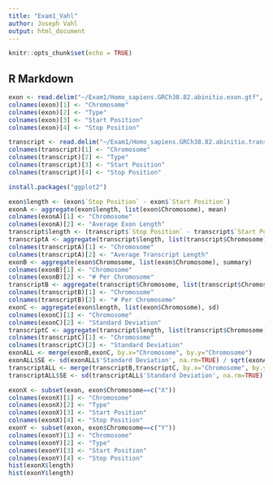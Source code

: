 ```yaml
---
title: "Exam1_Vahl"
author: Joseph Vahl
output: html_document
---
```


```r
knitr::opts_chunk$set(echo = TRUE)
```

## R Markdown

```r
exon <- read.delim("~/Exam1/Homo_sapiens.GRCh38.82.abinitio.exon.gtf", header=FALSE)
colnames(exon)[1] <- "Chromosome"
colnames(exon)[2] <- "Type"
colnames(exon)[3] <- "Start Position"
colnames(exon)[4] <- "Stop Position"
```

```r
transcript <- read.delim("~/Exam1/Homo_sapiens.GRCh38.82.abinitio.transcript.gtf", header=FALSE)
colnames(transcript)[1] <- "Chromosome"
colnames(transcript)[2] <- "Type"
colnames(transcript)[3] <- "Start Position"
colnames(transcript)[4] <- "Stop Position"
```

```r
install.packages("ggplot2")
```

```r
exon$length <- (exon$`Stop Position` - exon$`Start Position`)
exonA <- aggregate(exon$length, list(exon$Chromosome), mean)
colnames(exonA)[1] <- "Chromosome"
colnames(exonA)[2] <- "Average Exon Length"
transcript$length <- (transcript$`Stop Position` - transcript$`Start Position`)
transcriptA <- aggregate(transcript$length, list(transcript$Chromosome), mean)
colnames(transcriptA)[1] <- "Chromosome"
colnames(transcriptA)[2] <- "Average Transcript Length"
exonB <- aggregate(exon$Chromosome, list(exon$Chromosome), summary)
colnames(exonB)[1] <- "Chromosome"
colnames(exonB)[2] <- "# Per Chromosome"
transcriptB <- aggregate(transcript$Chromosome, list(transcript$Chromosome), summary)
colnames(transcriptB)[1] <- "Chromosome"
colnames(transcriptB)[2] <- "# Per Chromosome"
exonC <- aggregate(exon$length, list(exon$Chromosome), sd)
colnames(exonC)[1] <- "Chromosome"
colnames(exonC)[2] <- "Standard Deviation"
transcriptC <- aggregate(transcript$length, list(transcript$Chromosome), sd)
colnames(transcriptC)[1] <- "Chromosome"
colnames(transcriptC)[2] <- "Standard Deviation"
exonALL <- merge(exonB,exonC, by.x="Chromosome", by.y="Chromosome")
exonALL$SE <- sd(exonALL$'Standard Deviation', na.rm=TRUE) / sqrt(exonALL$'# Per Chromosome')
transcriptALL <- merge(transcriptB,transcriptC, by.x="Chromosome", by.y="Chromosome")
transcriptALL$SE <- sd(transcriptALL$'Standard Deviation', na.rm=TRUE) / sqrt(transcriptALL$'# Per Chromosome')
```


```r
exonX <- subset(exon, exon$Chromosome==c("X"))
colnames(exonX)[1] <- "Chromosome"
colnames(exonX)[2] <- "Type"
colnames(exonX)[3] <- "Start Position"
colnames(exonX)[4] <- "Stop Position"
exonY <- subset(exon, exon$Chromosome==c("Y"))
colnames(exonY)[1] <- "Chromosome"
colnames(exonY)[2] <- "Type"
colnames(exonY)[3] <- "Start Position"
colnames(exonY)[4] <- "Stop Position"
hist(exonX$length)
hist(exonY$length)
```

```r

```

